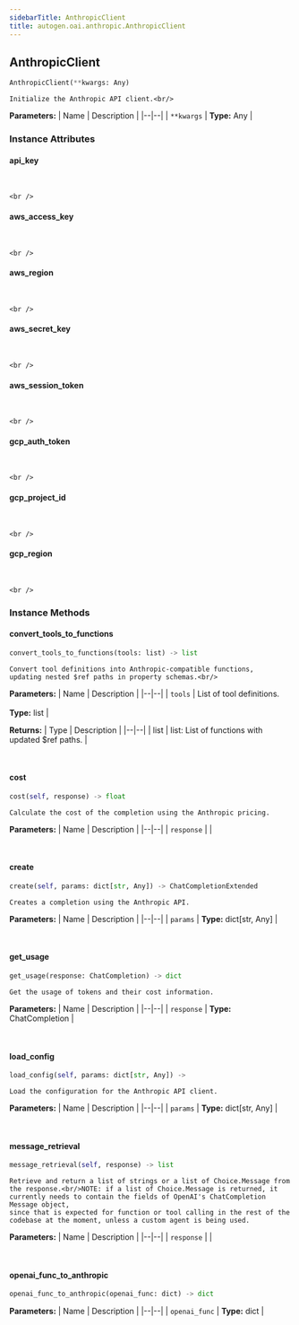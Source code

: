 ```yaml
---
sidebarTitle: AnthropicClient
title: autogen.oai.anthropic.AnthropicClient
---
```

<h2 id="autogen.oai.anthropic.AnthropicClient" class="doc doc-heading">
    <code class="doc-symbol doc-symbol-heading doc-symbol-class"></code>
    <span class="doc doc-object-name doc-class-name">AnthropicClient</span>
</h2>

```python
AnthropicClient(**kwargs: Any)
```

    Initialize the Anthropic API client.<br/>

<b>Parameters:</b>
| Name | Description |
|--|--|
| `**kwargs` | **Type:** Any |

### Instance Attributes

<code class="doc-symbol doc-symbol-heading doc-symbol-attribute"></code>
#### api_key
<br />

    <br />

<code class="doc-symbol doc-symbol-heading doc-symbol-attribute"></code>
#### aws_access_key
<br />

    <br />

<code class="doc-symbol doc-symbol-heading doc-symbol-attribute"></code>
#### aws_region
<br />

    <br />

<code class="doc-symbol doc-symbol-heading doc-symbol-attribute"></code>
#### aws_secret_key
<br />

    <br />

<code class="doc-symbol doc-symbol-heading doc-symbol-attribute"></code>
#### aws_session_token
<br />

    <br />

<code class="doc-symbol doc-symbol-heading doc-symbol-attribute"></code>
#### gcp_auth_token
<br />

    <br />

<code class="doc-symbol doc-symbol-heading doc-symbol-attribute"></code>
#### gcp_project_id
<br />

    <br />

<code class="doc-symbol doc-symbol-heading doc-symbol-attribute"></code>
#### gcp_region
<br />

    <br />

### Instance Methods

<code class="doc-symbol doc-symbol-heading doc-symbol-method"></code>
#### convert_tools_to_functions

```python
convert_tools_to_functions(tools: list) -> list
```

    Convert tool definitions into Anthropic-compatible functions,
    updating nested $ref paths in property schemas.<br/>

<b>Parameters:</b>
| Name | Description |
|--|--|
| `tools` | List of tool definitions.<br/><br/>**Type:** list |

<b>Returns:</b>
| Type | Description |
|--|--|
| list | list: List of functions with updated $ref paths. |

<br />

<code class="doc-symbol doc-symbol-heading doc-symbol-method"></code>
#### cost

```python
cost(self, response) -> float
```

    Calculate the cost of the completion using the Anthropic pricing.

<b>Parameters:</b>
| Name | Description |
|--|--|
| `response` |  |

<br />

<code class="doc-symbol doc-symbol-heading doc-symbol-method"></code>
#### create

```python
create(self, params: dict[str, Any]) -> ChatCompletionExtended
```

    Creates a completion using the Anthropic API.

<b>Parameters:</b>
| Name | Description |
|--|--|
| `params` | **Type:** dict[str, Any] |

<br />

<code class="doc-symbol doc-symbol-heading doc-symbol-method"></code>
#### get_usage

```python
get_usage(response: ChatCompletion) -> dict
```

    Get the usage of tokens and their cost information.

<b>Parameters:</b>
| Name | Description |
|--|--|
| `response` | **Type:** ChatCompletion |

<br />

<code class="doc-symbol doc-symbol-heading doc-symbol-method"></code>
#### load_config

```python
load_config(self, params: dict[str, Any]) -> 
```

    Load the configuration for the Anthropic API client.

<b>Parameters:</b>
| Name | Description |
|--|--|
| `params` | **Type:** dict[str, Any] |

<br />

<code class="doc-symbol doc-symbol-heading doc-symbol-method"></code>
#### message_retrieval

```python
message_retrieval(self, response) -> list
```

    Retrieve and return a list of strings or a list of Choice.Message from the response.<br/>NOTE: if a list of Choice.Message is returned, it currently needs to contain the fields of OpenAI's ChatCompletion Message object,
    since that is expected for function or tool calling in the rest of the codebase at the moment, unless a custom agent is being used.

<b>Parameters:</b>
| Name | Description |
|--|--|
| `response` |  |

<br />

<code class="doc-symbol doc-symbol-heading doc-symbol-method"></code>
#### openai_func_to_anthropic

```python
openai_func_to_anthropic(openai_func: dict) -> dict
```

    

<b>Parameters:</b>
| Name | Description |
|--|--|
| `openai_func` | **Type:** dict |

<br />